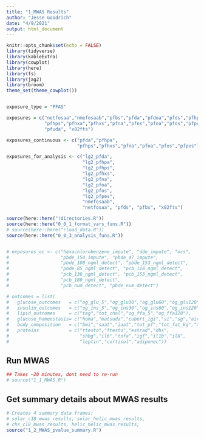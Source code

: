 ```yaml
---
title: "1_MWAS Results"
author: "Jesse Goodrich"
date: "4/9/2021"
output: html_document
---
```



```r
knitr::opts_chunk$set(echo = FALSE)
library(tidyverse)
library(kableExtra)
library(cowplot)
library(here)
library(fs)
library(jag2)
library(broom)
theme_set(theme_cowplot())


exposure_type = "PFAS"

exposures = c("netfosaa","nmefosaab","pfbs","pfda","pfdoa","pfds","pfhpa",
              "pfhps","pfhxa","pfhxs","pfna","pfns","pfoa","pfos","pfpes",
              "pfuda", "x82fts")

exposures_continuous <- c("pfda","pfhpa",
                          "pfhps","pfhxs","pfna","pfoa","pfos","pfpes")

exposures_for_analysis <- c("lg2_pfda",
                            "lg2_pfhpa",
                            "lg2_pfhps",
                            "lg2_pfhxs",
                            "lg2_pfna",
                            "lg2_pfoa",
                            "lg2_pfos",
                            "lg2_pfpes",
                            "nmefosaab",
                            "netfosaa", "pfds", "pfbs", "x82fts") 

source(here::here("!directories.R"))
source(here::here("0_0_1_format_vars_funs.R"))
# source(here::here("!load_data.R"))
source(here::here("0_0_3_analysis_funs.R"))


# exposures_oc <- c("hexachlorobenzene_impute", "dde_impute", "ocs",
#                   "pbde_154_impute", "pbde_47_impute",
#                   "pbde_100_ngml_detect", "pbde_153_ngml_detect", 
#                   "pbde_85_ngml_detect", "pcb_118_ngml_detect", 
#                   "pcb_138_ngml_detect", "pcb_153_ngml_detect", 
#                   "pcb_180_ngml_detect",
#                   "pcb_num_detect", "pbde_num_detect")

# outcomes = list(
#   glucose_outcomes   = c("og_glu_5","og_glu30","og_glu60","og_glu120","guac"),
#   insulin_outcomes   = c("og_ins_5","og_ins30","og_ins60","og_ins120","iuac","a1c"),
#   lipid_outcomes     = c("tag","tot_chol","og_ffa_5","og_ffa120"),
#   glucose_homeostasis= c("homa","matsuda","cubert_igi","si","sg","air","di"),
#   body_composition   = c("bmi","saat","iaat","tot_pf","tot_fat_kg","tot_lm_kg"),
#   proteins           = c("ttesto","ftesto","estrad","dhs",
#                          "shbg","il6","tnfa","igf","il1b","il8",
#                          "leptin","cortisol","adiponec"))
```


## Run MWAS
```r
## Takes ~20 minutes, dont need to re-run
# source("1_1_MWAS.R")
```



## Get summary details about MWAS results
```r
# Creates 4 summary data frames: 
# solar_c18_mwas_results, solar_helic_mwas_results, 
# chs_c18_mwas_results, helic_helic_mwas_results, 
source("1_2_MWAS_pvalue_summary.R")



```


